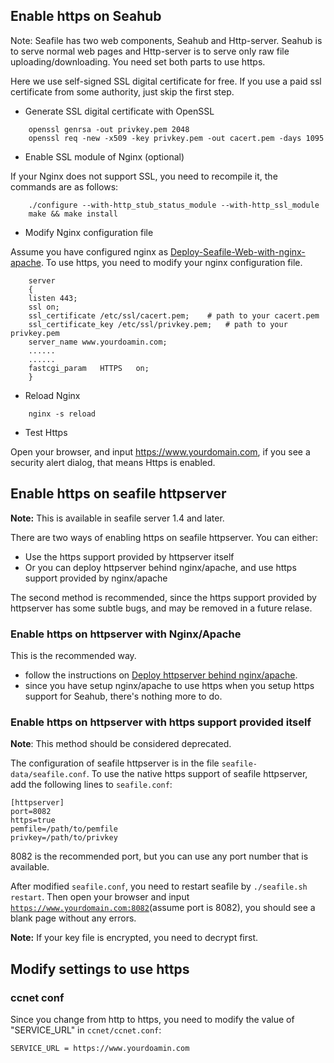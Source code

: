 == Enable https on Seahub ==

Note: Seafile has two web components, Seahub and Http-server. Seahub is to serve normal web pages and Http-server is to serve only raw file uploading/downloading. You need set both parts to use https. 


Here we use self-signed SSL digital certificate for free. If you use a paid ssl certificate from some authority, just skip the first step.

* Generate SSL digital certificate with OpenSSL
<pre>
    openssl genrsa -out privkey.pem 2048
    openssl req -new -x509 -key privkey.pem -out cacert.pem -days 1095
</pre>

* Enable SSL module of Nginx (optional)
If your Nginx does not support SSL, you need to recompile it, the commands are as follows:
<pre>
    ./configure --with-http_stub_status_module --with-http_ssl_module
    make && make install
</pre>

* Modify Nginx configuration file

Assume you have configured nginx as [[Deploy-Seafile-Web-with-nginx-apache]]. To use https, you need to modify your nginx configuration file.
<pre>
    server
    {
    listen 443;
    ssl on;
    ssl_certificate /etc/ssl/cacert.pem;	# path to your cacert.pem
    ssl_certificate_key /etc/ssl/privkey.pem;	# path to your privkey.pem
    server_name www.yourdoamin.com;    
    ......
    ......
    fastcgi_param   HTTPS   on;
    }
</pre>
* Reload Nginx
<pre>
    nginx -s reload
</pre>

* Test Https

Open your browser, and input https://www.yourdomain.com, if you see a security alert dialog, that means Https is enabled.

== Enable https on seafile httpserver ==

'''Note:''' This is available in seafile server 1.4 and later.

There are two ways of enabling https on seafile httpserver. You can either:

* Use the https support provided by httpserver itself
* Or you can deploy httpserver behind nginx/apache, and use https support provided by nginx/apache

The second method is recommended, since the https support provided by httpserver has some subtle bugs, and may be removed in a future relase.

=== Enable https on httpserver with Nginx/Apache ===

This is the recommended way.

* follow the instructions on [https://github.com/haiwen/seafile/wiki/Deploy-Seafile-Web-with-nginx-apache#deploy-httpserver-behind-nginxapache Deploy httpserver behind nginx/apache].
* since you have setup nginx/apache to use https when you setup https support for Seahub, there's nothing more to do.

=== Enable https on httpserver with https support provided itself ===

'''Note''': This method should be considered deprecated.

The configuration of seafile httpserver is in the file <code>seafile-data/seafile.conf</code>. To use the native https support of seafile httpserver, add the following lines to <code>seafile.conf</code>:
<pre>
[httpserver]
port=8082
https=true
pemfile=/path/to/pemfile
privkey=/path/to/privkey
</pre>

8082 is the recommended port, but you can use any port number that is available.

After modified <code>seafile.conf</code>, you need to restart seafile by <code>./seafile.sh restart</code>.
Then open your browser and input <code>https://www.yourdomain.com:8082</code>(assume port is 8082), you should see a blank page without any errors.

'''Note:''' If your key file is encrypted, you need to decrypt first.

== Modify settings to use https ==

=== ccnet conf ===

Since you change from http to https, you need to modify the value of "SERVICE_URL" in <code>ccnet/ccnet.conf</code>:
<pre>
SERVICE_URL = https://www.yourdoamin.com
</pre>